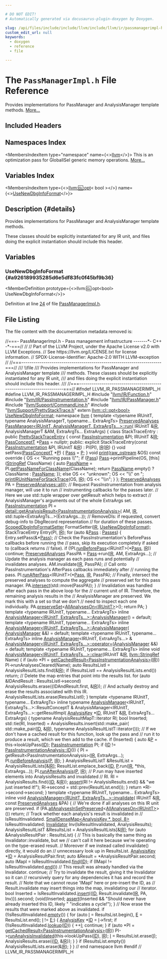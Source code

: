 ```yaml
---

# DO NOT EDIT!
# Automatically generated via docusaurus-plugin-doxygen by Doxygen.

slug: /api/files/include/include/llvm/include/llvm/ir/passmanagerimpl-h
custom_edit_url: null
keywords:
  - doxygen
  - reference
  - file

---
```





# The `PassManagerImpl.h` File Reference

<DoxygenPage pluginConfig={pluginConfig}>

Provides implementations for PassManager and AnalysisManager template methods. <a href="#details">More...</a>

## Included Headers

<IncludesList>
<IncludesListItem
  filePath="llvm/IR/Function.h"
  permalink="/docs/api/files/include/include/llvm/include/llvm/ir/function-h"
  isLocal="true" />
<IncludesListItem
  filePath="llvm/IR/PassInstrumentation.h"
  permalink="/docs/api/files/include/include/llvm/include/llvm/ir/passinstrumentation-h"
  isLocal="true" />
<IncludesListItem
  filePath="llvm/IR/PassManager.h"
  permalink="/docs/api/files/include/include/llvm/include/llvm/ir/passmanager-h"
  isLocal="true" />
<IncludesListItem
  filePath="llvm/Support/CommandLine.h"
  permalink="/docs/api/files/include/include/llvm/include/llvm/support/commandline-h"
  isLocal="true" />
<IncludesListItem
  filePath="llvm/Support/PrettyStackTrace.h"
  permalink="/docs/api/files/include/include/llvm/include/llvm/support/prettystacktrace-h"
  isLocal="true" />
</IncludesList>

## Namespaces Index

<MembersIndex>

<MembersIndexItem
  type="namespace"
  name={<><a href="/docs/api/namespaces/llvm">llvm</a></>}>
This is an optimization pass for GlobalISel generic memory operations. <a href="/docs/api/namespaces/llvm/#details">More...</a>
</MembersIndexItem>

</MembersIndex>

## Variables Index

<MembersIndex>

<MembersIndexItem
  type={<><a href="/docs/api/classes/llvm/cl/opt">llvm::cl::opt</a>&lt; bool &gt;</>}
  name={<><a href="#a926189935285d6e5df83fc0f45bf9b36">UseNewDbgInfoFormat</a></>}>
</MembersIndexItem>

</MembersIndex>

## Description {#details}

Provides implementations for PassManager and AnalysisManager template methods.

These classes should be explicitly instantiated for any IR unit, and files doing the explicit instantiation should include this header.

<SectionDefinition>

## Variables

### UseNewDbgInfoFormat {#a926189935285d6e5df83fc0f45bf9b36}

<MemberDefinition
  prototype={<>llvm::cl::opt&lt;bool&gt; UseNewDbgInfoFormat</>}>

Definition at line <a href="#l00024">24</a> of file <a href="/docs/api/files/include/include/llvm/include/llvm/ir/passmanagerimpl-h">PassManagerImpl.h</a>.
</MemberDefinition>

</SectionDefinition>

## File Listing

The file content with the documentation metadata removed is:

<ProgramListing>

<Link id="l00001" /><CodeLine lineNumber="1"><Highlight kind="comment">//===- PassManagerImpl.h - Pass management infrastructure -------&#42;- C++ -&#42;-===//</Highlight><Highlight kind="normal"></Highlight></CodeLine>
<Link id="l00002" /><CodeLine lineNumber="2"><Highlight kind="normal"></Highlight><Highlight kind="comment">//</Highlight><Highlight kind="normal"></Highlight></CodeLine>
<Link id="l00003" /><CodeLine lineNumber="3"><Highlight kind="normal"></Highlight><Highlight kind="comment">// Part of the LLVM Project, under the Apache License v2.0 with LLVM Exceptions.</Highlight><Highlight kind="normal"></Highlight></CodeLine>
<Link id="l00004" /><CodeLine lineNumber="4"><Highlight kind="normal"></Highlight><Highlight kind="comment">// See https://llvm.org/LICENSE.txt for license information.</Highlight><Highlight kind="normal"></Highlight></CodeLine>
<Link id="l00005" /><CodeLine lineNumber="5"><Highlight kind="normal"></Highlight><Highlight kind="comment">// SPDX-License-Identifier: Apache-2.0 WITH LLVM-exception</Highlight><Highlight kind="normal"></Highlight></CodeLine>
<Link id="l00006" /><CodeLine lineNumber="6"><Highlight kind="normal"></Highlight><Highlight kind="comment">//</Highlight><Highlight kind="normal"></Highlight></CodeLine>
<Link id="l00007" /><CodeLine lineNumber="7"><Highlight kind="normal"></Highlight><Highlight kind="comment">//===----------------------------------------------------------------------===//</Highlight><Highlight kind="comment"></Highlight></CodeLine>
<Link id="l00008" /><CodeLine lineNumber="8"><Highlight kind="comment">/// \\file</Highlight></CodeLine>
<Link id="l00009" /><CodeLine lineNumber="9"><Highlight kind="comment">/// Provides implementations for PassManager and AnalysisManager template</Highlight></CodeLine>
<Link id="l00010" /><CodeLine lineNumber="10"><Highlight kind="comment">/// methods. These classes should be explicitly instantiated for any IR unit,</Highlight></CodeLine>
<Link id="l00011" /><CodeLine lineNumber="11"><Highlight kind="comment">/// and files doing the explicit instantiation should include this header.</Highlight></CodeLine>
<Link id="l00012" /><CodeLine lineNumber="12"><Highlight kind="comment">///</Highlight><Highlight kind="normal"></Highlight></CodeLine>
<Link id="l00013" /><CodeLine lineNumber="13"><Highlight kind="normal"></Highlight><Highlight kind="comment">//===----------------------------------------------------------------------===//</Highlight><Highlight kind="normal"></Highlight></CodeLine>
<Link id="l00014" /><CodeLine lineNumber="14"><Highlight kind="normal"></Highlight></CodeLine>
<Link id="l00015" /><CodeLine lineNumber="15"><Highlight kind="normal"></Highlight><Highlight kind="preprocessor">#ifndef LLVM&#95;IR&#95;PASSMANAGERIMPL&#95;H</Highlight><Highlight kind="normal"></Highlight></CodeLine>
<Link id="l00016" /><CodeLine lineNumber="16"><Highlight kind="normal"></Highlight><Highlight kind="preprocessor">#define LLVM&#95;IR&#95;PASSMANAGERIMPL&#95;H</Highlight><Highlight kind="normal"></Highlight></CodeLine>
<Link id="l00017" /><CodeLine lineNumber="17"><Highlight kind="normal"></Highlight></CodeLine>
<Link id="l00018" /><CodeLine lineNumber="18"><Highlight kind="normal"></Highlight><Highlight kind="preprocessor">#include &quot;<a href="/docs/api/files/include/include/llvm/include/llvm/ir/function-h">llvm/IR/Function.h</a>&quot;</Highlight><Highlight kind="normal"></Highlight></CodeLine>
<Link id="l00019" /><CodeLine lineNumber="19"><Highlight kind="normal"></Highlight><Highlight kind="preprocessor">#include &quot;<a href="/docs/api/files/include/include/llvm/include/llvm/ir/passinstrumentation-h">llvm/IR/PassInstrumentation.h</a>&quot;</Highlight><Highlight kind="normal"></Highlight></CodeLine>
<Link id="l00020" /><CodeLine lineNumber="20"><Highlight kind="normal"></Highlight><Highlight kind="preprocessor">#include &quot;<a href="/docs/api/files/include/include/llvm/include/llvm/ir/passmanager-h">llvm/IR/PassManager.h</a>&quot;</Highlight><Highlight kind="normal"></Highlight></CodeLine>
<Link id="l00021" /><CodeLine lineNumber="21"><Highlight kind="normal"></Highlight><Highlight kind="preprocessor">#include &quot;<a href="/docs/api/files/include/include/llvm/include/llvm/support/commandline-h">llvm/Support/CommandLine.h</a>&quot;</Highlight><Highlight kind="normal"></Highlight></CodeLine>
<Link id="l00022" /><CodeLine lineNumber="22"><Highlight kind="normal"></Highlight><Highlight kind="preprocessor">#include &quot;<a href="/docs/api/files/include/include/llvm/include/llvm/support/prettystacktrace-h">llvm/Support/PrettyStackTrace.h</a>&quot;</Highlight><Highlight kind="normal"></Highlight></CodeLine>
<Link id="l00023" /><CodeLine lineNumber="23"><Highlight kind="normal"></Highlight></CodeLine>
<Link id="l00024" /><CodeLine lineNumber="24"><Highlight kind="normal"></Highlight><Highlight kind="keyword">extern</Highlight><Highlight kind="normal"> <a href="/docs/api/classes/llvm/cl/opt">llvm::cl::opt&lt;bool&gt;</a> <a href="#a926189935285d6e5df83fc0f45bf9b36">UseNewDbgInfoFormat</a>;</Highlight></CodeLine>
<Link id="l00025" /><CodeLine lineNumber="25"><Highlight kind="normal"></Highlight></CodeLine>
<Link id="l00026" /><CodeLine lineNumber="26"><Highlight kind="normal"></Highlight><Highlight kind="keyword">namespace </Highlight><Highlight kind="normal"><a href="/docs/api/namespaces/llvm">llvm</a> &#123;</Highlight></CodeLine>
<Link id="l00027" /><CodeLine lineNumber="27"><Highlight kind="normal"></Highlight></CodeLine>
<Link id="l00028" /><CodeLine lineNumber="28"><Highlight kind="normal"></Highlight><Highlight kind="keyword">template</Highlight><Highlight kind="normal"> &lt;</Highlight><Highlight kind="keyword">typename</Highlight><Highlight kind="normal"> IRUnitT, </Highlight><Highlight kind="keyword">typename</Highlight><Highlight kind="normal"> AnalysisManagerT, </Highlight><Highlight kind="keyword">typename</Highlight><Highlight kind="normal">... ExtraArgTs&gt;</Highlight></CodeLine>
<Link id="l00029" /><CodeLine lineNumber="29" lineLink="/docs/api/classes/llvm/passmanager/#aef5d9142acafceffd14c76b8ddd0fd4e"><Highlight kind="normal"><a href="/docs/api/classes/llvm/preservedanalyses">PreservedAnalyses</a> <a href="/docs/api/classes/llvm/passmanager/#aef5d9142acafceffd14c76b8ddd0fd4e">PassManager&lt;IRUnitT, AnalysisManagerT, ExtraArgTs...&gt;::run</a>(</Highlight></CodeLine>
<Link id="l00030" /><CodeLine lineNumber="30"><Highlight kind="normal">    IRUnitT &amp;<a href="/docs/api/files/lib/lib/codegen/lib/codegen/globalisel/legalizer-cpp/#a05ab4853f7153e537774d02580e761ec">IR</a>, AnalysisManagerT &amp;AM, ExtraArgTs... ExtraArgs) &#123;</Highlight></CodeLine>
<Link id="l00031" /><CodeLine lineNumber="31"><Highlight kind="normal">  </Highlight><Highlight kind="keyword">class </Highlight><Highlight kind="normal">StackTraceEntry : </Highlight><Highlight kind="keyword">public</Highlight><Highlight kind="normal"> <a href="/docs/api/classes/llvm/prettystacktraceentry">PrettyStackTraceEntry</a> &#123;</Highlight></CodeLine>
<Link id="l00032" /><CodeLine lineNumber="32"><Highlight kind="normal">    </Highlight><Highlight kind="keyword">const</Highlight><Highlight kind="normal"> <a href="/docs/api/classes/llvm/passinstrumentation">PassInstrumentation</a> &amp;PI;</Highlight></CodeLine>
<Link id="l00033" /><CodeLine lineNumber="33"><Highlight kind="normal">    IRUnitT &amp;<a href="/docs/api/files/lib/lib/codegen/lib/codegen/globalisel/legalizer-cpp/#a05ab4853f7153e537774d02580e761ec">IR</a>;</Highlight></CodeLine>
<Link id="l00034" /><CodeLine lineNumber="34"><Highlight kind="normal">    <a href="/docs/api/classes/llvm/passmanager/#a9a39a976ec31bf0cf6b8fd2da0327b66">PassConceptT</a> &#42;<a href="/docs/api/classes/llvm/pass">Pass</a> = </Highlight><Highlight kind="keyword">nullptr</Highlight><Highlight kind="normal">;</Highlight></CodeLine>
<Link id="l00035" /><CodeLine lineNumber="35"><Highlight kind="normal"></Highlight></CodeLine>
<Link id="l00036" /><CodeLine lineNumber="36"><Highlight kind="normal">  </Highlight><Highlight kind="keyword">public</Highlight><Highlight kind="normal">:</Highlight></CodeLine>
<Link id="l00037" /><CodeLine lineNumber="37"><Highlight kind="normal">    </Highlight><Highlight kind="keyword">explicit</Highlight><Highlight kind="normal"> StackTraceEntry(</Highlight><Highlight kind="keyword">const</Highlight><Highlight kind="normal"> <a href="/docs/api/classes/llvm/passinstrumentation">PassInstrumentation</a> &amp;PI, IRUnitT &amp;<a href="/docs/api/files/lib/lib/codegen/lib/codegen/globalisel/legalizer-cpp/#a05ab4853f7153e537774d02580e761ec">IR</a>)</Highlight></CodeLine>
<Link id="l00038" /><CodeLine lineNumber="38"><Highlight kind="normal">        : PI(PI), <a href="/docs/api/files/lib/lib/codegen/lib/codegen/globalisel/legalizer-cpp/#a05ab4853f7153e537774d02580e761ec">IR</a>(<a href="/docs/api/files/lib/lib/codegen/lib/codegen/globalisel/legalizer-cpp/#a05ab4853f7153e537774d02580e761ec">IR</a>) &#123;&#125;</Highlight></CodeLine>
<Link id="l00039" /><CodeLine lineNumber="39"><Highlight kind="normal"></Highlight></CodeLine>
<Link id="l00040" /><CodeLine lineNumber="40"><Highlight kind="normal">    </Highlight><Highlight kind="keywordtype">void</Highlight><Highlight kind="normal"> setPass(<a href="/docs/api/classes/llvm/passmanager/#a9a39a976ec31bf0cf6b8fd2da0327b66">PassConceptT</a> &#42;<a href="/docs/api/files/lib/lib/option/option-cpp/#a04665169063c8ca1f2ea96c27fc7c2b2">P</a>) &#123; <a href="/docs/api/classes/llvm/pass">Pass</a> = <a href="/docs/api/files/lib/lib/option/option-cpp/#a04665169063c8ca1f2ea96c27fc7c2b2">P</a>; &#125;</Highlight></CodeLine>
<Link id="l00041" /><CodeLine lineNumber="41"><Highlight kind="normal"></Highlight></CodeLine>
<Link id="l00042" /><CodeLine lineNumber="42"><Highlight kind="normal">    </Highlight><Highlight kind="keywordtype">void</Highlight><Highlight kind="normal"> <a href="/docs/api/files/lib/lib/object/archivewriter-cpp/#aa9f638c7ae7fdd206a6c60e26bef9751">print</a>(<a href="/docs/api/classes/llvm/raw-ostream">raw&#95;ostream</a> &amp;OS)</Highlight><Highlight kind="keyword"> const override </Highlight><Highlight kind="normal">&#123;</Highlight></CodeLine>
<Link id="l00043" /><CodeLine lineNumber="43"><Highlight kind="normal">      OS &lt;&lt; </Highlight><Highlight kind="stringliteral">&quot;Running pass \\&quot;&quot;</Highlight><Highlight kind="normal">;</Highlight></CodeLine>
<Link id="l00044" /><CodeLine lineNumber="44"><Highlight kind="normal">      </Highlight><Highlight kind="keywordflow">if</Highlight><Highlight kind="normal"> (<a href="/docs/api/classes/llvm/pass">Pass</a>)</Highlight></CodeLine>
<Link id="l00045" /><CodeLine lineNumber="45"><Highlight kind="normal">        <a href="/docs/api/classes/llvm/pass">Pass</a>-&gt;printPipeline(OS, &#91;</Highlight><Highlight kind="keyword">this</Highlight><Highlight kind="normal">&#93;(<a href="/docs/api/classes/llvm/stringref">StringRef</a> ClassName) &#123;</Highlight></CodeLine>
<Link id="l00046" /><CodeLine lineNumber="46"><Highlight kind="normal">          </Highlight><Highlight kind="keyword">auto</Highlight><Highlight kind="normal"> <a href="/docs/api/files/lib/lib/target/lib/target/x86/x86loweramxintrinsics-cpp/#adb9257105a403ef9d0773b87693f7779">PassName</a> = PI.<a href="/docs/api/classes/llvm/passinstrumentation/#a79b8b2488fca01c969f40f133c416e99">getPassNameForClassName</a>(ClassName);</Highlight></CodeLine>
<Link id="l00047" /><CodeLine lineNumber="47"><Highlight kind="normal">          </Highlight><Highlight kind="keywordflow">return</Highlight><Highlight kind="normal"> <a href="/docs/api/files/lib/lib/target/lib/target/x86/x86loweramxintrinsics-cpp/#adb9257105a403ef9d0773b87693f7779">PassName</a>.empty() ? ClassName : <a href="/docs/api/files/lib/lib/target/lib/target/x86/x86loweramxintrinsics-cpp/#adb9257105a403ef9d0773b87693f7779">PassName</a>;</Highlight></CodeLine>
<Link id="l00048" /><CodeLine lineNumber="48"><Highlight kind="normal">        &#125;);</Highlight></CodeLine>
<Link id="l00049" /><CodeLine lineNumber="49"><Highlight kind="normal">      </Highlight><Highlight kind="keywordflow">else</Highlight><Highlight kind="normal"></Highlight></CodeLine>
<Link id="l00050" /><CodeLine lineNumber="50"><Highlight kind="normal">        OS &lt;&lt; </Highlight><Highlight kind="stringliteral">&quot;unknown&quot;</Highlight><Highlight kind="normal">;</Highlight></CodeLine>
<Link id="l00051" /><CodeLine lineNumber="51"><Highlight kind="normal">      OS &lt;&lt; </Highlight><Highlight kind="stringliteral">&quot;\\&quot; on &quot;</Highlight><Highlight kind="normal">;</Highlight></CodeLine>
<Link id="l00052" /><CodeLine lineNumber="52"><Highlight kind="normal">      <a href="/docs/api/namespaces/llvm/#a3e747628bd3eea8ba888d3615c900c9f">printIRUnitNameForStackTrace</a>(OS, <a href="/docs/api/files/lib/lib/codegen/lib/codegen/globalisel/legalizer-cpp/#a05ab4853f7153e537774d02580e761ec">IR</a>);</Highlight></CodeLine>
<Link id="l00053" /><CodeLine lineNumber="53"><Highlight kind="normal">      OS &lt;&lt; </Highlight><Highlight kind="stringliteral">&quot;\\n&quot;</Highlight><Highlight kind="normal">;</Highlight></CodeLine>
<Link id="l00054" /><CodeLine lineNumber="54"><Highlight kind="normal">    &#125;</Highlight></CodeLine>
<Link id="l00055" /><CodeLine lineNumber="55"><Highlight kind="normal">  &#125;;</Highlight></CodeLine>
<Link id="l00056" /><CodeLine lineNumber="56"><Highlight kind="normal"></Highlight></CodeLine>
<Link id="l00057" /><CodeLine lineNumber="57"><Highlight kind="normal">  <a href="/docs/api/classes/llvm/preservedanalyses">PreservedAnalyses</a> PA = <a href="/docs/api/classes/llvm/preservedanalyses/#a1258a1ff55557c27684010ebd7283712">PreservedAnalyses::all</a>();</Highlight></CodeLine>
<Link id="l00058" /><CodeLine lineNumber="58"><Highlight kind="normal"></Highlight></CodeLine>
<Link id="l00059" /><CodeLine lineNumber="59"><Highlight kind="normal">  </Highlight><Highlight kind="comment">// Request PassInstrumentation from analysis manager, will use it to run</Highlight><Highlight kind="normal"></Highlight></CodeLine>
<Link id="l00060" /><CodeLine lineNumber="60"><Highlight kind="normal">  </Highlight><Highlight kind="comment">// instrumenting callbacks for the passes later.</Highlight><Highlight kind="normal"></Highlight></CodeLine>
<Link id="l00061" /><CodeLine lineNumber="61"><Highlight kind="normal">  </Highlight><Highlight kind="comment">// Here we use std::tuple wrapper over getResult which helps to extract</Highlight><Highlight kind="normal"></Highlight></CodeLine>
<Link id="l00062" /><CodeLine lineNumber="62"><Highlight kind="normal">  </Highlight><Highlight kind="comment">// AnalysisManager&#39;s arguments out of the whole ExtraArgs set.</Highlight><Highlight kind="normal"></Highlight></CodeLine>
<Link id="l00063" /><CodeLine lineNumber="63"><Highlight kind="normal">  <a href="/docs/api/classes/llvm/passinstrumentation">PassInstrumentation</a> PI =</Highlight></CodeLine>
<Link id="l00064" /><CodeLine lineNumber="64"><Highlight kind="normal">      <a href="/docs/api/namespaces/llvm/detail/#abd2eb0563df3078fb91a47d6203fe1d6">detail::getAnalysisResult&lt;PassInstrumentationAnalysis&gt;</a>(</Highlight></CodeLine>
<Link id="l00065" /><CodeLine lineNumber="65"><Highlight kind="normal">          AM, <a href="/docs/api/files/lib/lib/codegen/lib/codegen/globalisel/legalizer-cpp/#a05ab4853f7153e537774d02580e761ec">IR</a>, std::tuple&lt;ExtraArgTs...&gt;(ExtraArgs...));</Highlight></CodeLine>
<Link id="l00066" /><CodeLine lineNumber="66"><Highlight kind="normal"></Highlight></CodeLine>
<Link id="l00067" /><CodeLine lineNumber="67"><Highlight kind="normal">  </Highlight><Highlight kind="comment">// RemoveDIs: if requested, convert debug-info to DbgRecord representation</Highlight><Highlight kind="normal"></Highlight></CodeLine>
<Link id="l00068" /><CodeLine lineNumber="68"><Highlight kind="normal">  </Highlight><Highlight kind="comment">// for duration of these passes.</Highlight><Highlight kind="normal"></Highlight></CodeLine>
<Link id="l00069" /><CodeLine lineNumber="69"><Highlight kind="normal">  <a href="/docs/api/classes/llvm/scopeddbginfoformatsetter">ScopedDbgInfoFormatSetter</a> FormatSetter(<a href="/docs/api/files/lib/lib/codegen/lib/codegen/globalisel/legalizer-cpp/#a05ab4853f7153e537774d02580e761ec">IR</a>, <a href="#a926189935285d6e5df83fc0f45bf9b36">UseNewDbgInfoFormat</a>);</Highlight></CodeLine>
<Link id="l00070" /><CodeLine lineNumber="70"><Highlight kind="normal"></Highlight></CodeLine>
<Link id="l00071" /><CodeLine lineNumber="71"><Highlight kind="normal">  StackTraceEntry Entry(PI, <a href="/docs/api/files/lib/lib/codegen/lib/codegen/globalisel/legalizer-cpp/#a05ab4853f7153e537774d02580e761ec">IR</a>);</Highlight></CodeLine>
<Link id="l00072" /><CodeLine lineNumber="72"><Highlight kind="normal">  </Highlight><Highlight kind="keywordflow">for</Highlight><Highlight kind="normal"> (</Highlight><Highlight kind="keyword">auto</Highlight><Highlight kind="normal"> &amp;<a href="/docs/api/classes/llvm/pass">Pass</a> : <a href="/docs/api/classes/llvm/passmanager/#a8bd144cba90e4ead30e5ee59165c4ee5">Passes</a>) &#123;</Highlight></CodeLine>
<Link id="l00073" /><CodeLine lineNumber="73"><Highlight kind="normal">    Entry.setPass(&amp;&#42;<a href="/docs/api/classes/llvm/pass">Pass</a>);</Highlight></CodeLine>
<Link id="l00074" /><CodeLine lineNumber="74"><Highlight kind="normal"></Highlight></CodeLine>
<Link id="l00075" /><CodeLine lineNumber="75"><Highlight kind="normal">    </Highlight><Highlight kind="comment">// Check the PassInstrumentation&#39;s BeforePass callbacks before running the</Highlight><Highlight kind="normal"></Highlight></CodeLine>
<Link id="l00076" /><CodeLine lineNumber="76"><Highlight kind="normal">    </Highlight><Highlight kind="comment">// pass, skip its execution completely if asked to (callback returns</Highlight><Highlight kind="normal"></Highlight></CodeLine>
<Link id="l00077" /><CodeLine lineNumber="77"><Highlight kind="normal">    </Highlight><Highlight kind="comment">// false).</Highlight><Highlight kind="normal"></Highlight></CodeLine>
<Link id="l00078" /><CodeLine lineNumber="78"><Highlight kind="normal">    </Highlight><Highlight kind="keywordflow">if</Highlight><Highlight kind="normal"> (!PI.<a href="/docs/api/classes/llvm/passinstrumentation/#aead32b9af4b66a742d37585c6d6b4cbc">runBeforePass</a>&lt;IRUnitT&gt;(&#42;<a href="/docs/api/classes/llvm/pass">Pass</a>, <a href="/docs/api/files/lib/lib/codegen/lib/codegen/globalisel/legalizer-cpp/#a05ab4853f7153e537774d02580e761ec">IR</a>))</Highlight></CodeLine>
<Link id="l00079" /><CodeLine lineNumber="79"><Highlight kind="normal">      </Highlight><Highlight kind="keywordflow">continue</Highlight><Highlight kind="normal">;</Highlight></CodeLine>
<Link id="l00080" /><CodeLine lineNumber="80"><Highlight kind="normal"></Highlight></CodeLine>
<Link id="l00081" /><CodeLine lineNumber="81"><Highlight kind="normal">    <a href="/docs/api/classes/llvm/preservedanalyses">PreservedAnalyses</a> PassPA = <a href="/docs/api/classes/llvm/pass">Pass</a>-&gt;run(<a href="/docs/api/files/lib/lib/codegen/lib/codegen/globalisel/legalizer-cpp/#a05ab4853f7153e537774d02580e761ec">IR</a>, AM, ExtraArgs...);</Highlight></CodeLine>
<Link id="l00082" /><CodeLine lineNumber="82"><Highlight kind="normal"></Highlight></CodeLine>
<Link id="l00083" /><CodeLine lineNumber="83"><Highlight kind="normal">    </Highlight><Highlight kind="comment">// Update the analysis manager as each pass runs and potentially</Highlight><Highlight kind="normal"></Highlight></CodeLine>
<Link id="l00084" /><CodeLine lineNumber="84"><Highlight kind="normal">    </Highlight><Highlight kind="comment">// invalidates analyses.</Highlight><Highlight kind="normal"></Highlight></CodeLine>
<Link id="l00085" /><CodeLine lineNumber="85"><Highlight kind="normal">    AM.invalidate(<a href="/docs/api/files/lib/lib/codegen/lib/codegen/globalisel/legalizer-cpp/#a05ab4853f7153e537774d02580e761ec">IR</a>, PassPA);</Highlight></CodeLine>
<Link id="l00086" /><CodeLine lineNumber="86"><Highlight kind="normal"></Highlight></CodeLine>
<Link id="l00087" /><CodeLine lineNumber="87"><Highlight kind="normal">    </Highlight><Highlight kind="comment">// Call onto PassInstrumentation&#39;s AfterPass callbacks immediately after</Highlight><Highlight kind="normal"></Highlight></CodeLine>
<Link id="l00088" /><CodeLine lineNumber="88"><Highlight kind="normal">    </Highlight><Highlight kind="comment">// running the pass.</Highlight><Highlight kind="normal"></Highlight></CodeLine>
<Link id="l00089" /><CodeLine lineNumber="89"><Highlight kind="normal">    PI.<a href="/docs/api/classes/llvm/passinstrumentation/#acec038dce9072b64301f6e5226c5579a">runAfterPass</a>&lt;IRUnitT&gt;(&#42;<a href="/docs/api/classes/llvm/pass">Pass</a>, <a href="/docs/api/files/lib/lib/codegen/lib/codegen/globalisel/legalizer-cpp/#a05ab4853f7153e537774d02580e761ec">IR</a>, PassPA);</Highlight></CodeLine>
<Link id="l00090" /><CodeLine lineNumber="90"><Highlight kind="normal"></Highlight></CodeLine>
<Link id="l00091" /><CodeLine lineNumber="91"><Highlight kind="normal">    </Highlight><Highlight kind="comment">// Finally, intersect the preserved analyses to compute the aggregate</Highlight><Highlight kind="normal"></Highlight></CodeLine>
<Link id="l00092" /><CodeLine lineNumber="92"><Highlight kind="normal">    </Highlight><Highlight kind="comment">// preserved set for this pass manager.</Highlight><Highlight kind="normal"></Highlight></CodeLine>
<Link id="l00093" /><CodeLine lineNumber="93"><Highlight kind="normal">    PA.<a href="/docs/api/classes/llvm/preservedanalyses/#a5f5dc18d0b2c71cba501f12975188e40">intersect</a>(std::move(PassPA));</Highlight></CodeLine>
<Link id="l00094" /><CodeLine lineNumber="94"><Highlight kind="normal">  &#125;</Highlight></CodeLine>
<Link id="l00095" /><CodeLine lineNumber="95"><Highlight kind="normal"></Highlight></CodeLine>
<Link id="l00096" /><CodeLine lineNumber="96"><Highlight kind="normal">  </Highlight><Highlight kind="comment">// Invalidation was handled after each pass in the above loop for the</Highlight><Highlight kind="normal"></Highlight></CodeLine>
<Link id="l00097" /><CodeLine lineNumber="97"><Highlight kind="normal">  </Highlight><Highlight kind="comment">// current unit of IR. Therefore, the remaining analysis results in the</Highlight><Highlight kind="normal"></Highlight></CodeLine>
<Link id="l00098" /><CodeLine lineNumber="98"><Highlight kind="normal">  </Highlight><Highlight kind="comment">// AnalysisManager are preserved. We mark this with a set so that we don&#39;t</Highlight><Highlight kind="normal"></Highlight></CodeLine>
<Link id="l00099" /><CodeLine lineNumber="99"><Highlight kind="normal">  </Highlight><Highlight kind="comment">// need to inspect each one individually.</Highlight><Highlight kind="normal"></Highlight></CodeLine>
<Link id="l00100" /><CodeLine lineNumber="100"><Highlight kind="normal">  PA.<a href="/docs/api/classes/llvm/preservedanalyses/#a937c42f77e161349ce0f999e448c7027">preserveSet</a>&lt;<a href="/docs/api/classes/llvm/allanalyseson">AllAnalysesOn&lt;IRUnitT&gt;</a>&gt;();</Highlight></CodeLine>
<Link id="l00101" /><CodeLine lineNumber="101"><Highlight kind="normal"></Highlight></CodeLine>
<Link id="l00102" /><CodeLine lineNumber="102"><Highlight kind="normal">  </Highlight><Highlight kind="keywordflow">return</Highlight><Highlight kind="normal"> PA;</Highlight></CodeLine>
<Link id="l00103" /><CodeLine lineNumber="103"><Highlight kind="normal">&#125;</Highlight></CodeLine>
<Link id="l00104" /><CodeLine lineNumber="104"><Highlight kind="normal"></Highlight></CodeLine>
<Link id="l00105" /><CodeLine lineNumber="105"><Highlight kind="normal"></Highlight><Highlight kind="keyword">template</Highlight><Highlight kind="normal"> &lt;</Highlight><Highlight kind="keyword">typename</Highlight><Highlight kind="normal"> IRUnitT, </Highlight><Highlight kind="keyword">typename</Highlight><Highlight kind="normal">... ExtraArgTs&gt;</Highlight></CodeLine>
<Link id="l00106" /><CodeLine lineNumber="106"><Highlight kind="normal"></Highlight><Highlight kind="keyword">inline</Highlight><Highlight kind="normal"> <a href="/docs/api/classes/llvm/analysismanager/#a04d20e532396b71cf376c777d6b838c9">AnalysisManager&lt;IRUnitT, ExtraArgTs...&gt;::AnalysisManager</a>() = </Highlight><Highlight kind="keywordflow">default</Highlight><Highlight kind="normal">;</Highlight></CodeLine>
<Link id="l00107" /><CodeLine lineNumber="107"><Highlight kind="normal"></Highlight></CodeLine>
<Link id="l00108" /><CodeLine lineNumber="108"><Highlight kind="normal"></Highlight><Highlight kind="keyword">template</Highlight><Highlight kind="normal"> &lt;</Highlight><Highlight kind="keyword">typename</Highlight><Highlight kind="normal"> IRUnitT, </Highlight><Highlight kind="keyword">typename</Highlight><Highlight kind="normal">... ExtraArgTs&gt;</Highlight></CodeLine>
<Link id="l00109" /><CodeLine lineNumber="109"><Highlight kind="normal"></Highlight><Highlight kind="keyword">inline</Highlight><Highlight kind="normal"> <a href="/docs/api/classes/llvm/analysismanager/#a04d20e532396b71cf376c777d6b838c9">AnalysisManager&lt;IRUnitT, ExtraArgTs...&gt;::AnalysisManager</a>(</Highlight></CodeLine>
<Link id="l00110" /><CodeLine lineNumber="110"><Highlight kind="normal">    <a href="/docs/api/classes/llvm/analysismanager">AnalysisManager</a> &amp;&amp;) = </Highlight><Highlight kind="keywordflow">default</Highlight><Highlight kind="normal">;</Highlight></CodeLine>
<Link id="l00111" /><CodeLine lineNumber="111"><Highlight kind="normal"></Highlight></CodeLine>
<Link id="l00112" /><CodeLine lineNumber="112"><Highlight kind="normal"></Highlight><Highlight kind="keyword">template</Highlight><Highlight kind="normal"> &lt;</Highlight><Highlight kind="keyword">typename</Highlight><Highlight kind="normal"> IRUnitT, </Highlight><Highlight kind="keyword">typename</Highlight><Highlight kind="normal">... ExtraArgTs&gt;</Highlight></CodeLine>
<Link id="l00113" /><CodeLine lineNumber="113"><Highlight kind="normal"></Highlight><Highlight kind="keyword">inline</Highlight><Highlight kind="normal"> <a href="/docs/api/classes/llvm/analysismanager">AnalysisManager</a>&lt;IRUnitT, ExtraArgTs...&gt; &amp;</Highlight></CodeLine>
<Link id="l00114" /><CodeLine lineNumber="114"><Highlight kind="normal"><a href="/docs/api/classes/llvm/analysismanager/#a2bc6bb441a5b546bf76b838ff9b5e473">AnalysisManager&lt;IRUnitT, ExtraArgTs...&gt;::operator=</a>(<a href="/docs/api/classes/llvm/analysismanager">AnalysisManager</a> &amp;&amp;) =</Highlight></CodeLine>
<Link id="l00115" /><CodeLine lineNumber="115"><Highlight kind="normal">    </Highlight><Highlight kind="keywordflow">default</Highlight><Highlight kind="normal">;</Highlight></CodeLine>
<Link id="l00116" /><CodeLine lineNumber="116"><Highlight kind="normal"></Highlight></CodeLine>
<Link id="l00117" /><CodeLine lineNumber="117"><Highlight kind="normal"></Highlight><Highlight kind="keyword">template</Highlight><Highlight kind="normal"> &lt;</Highlight><Highlight kind="keyword">typename</Highlight><Highlight kind="normal"> IRUnitT, </Highlight><Highlight kind="keyword">typename</Highlight><Highlight kind="normal">... ExtraArgTs&gt;</Highlight></CodeLine>
<Link id="l00118" /><CodeLine lineNumber="118"><Highlight kind="normal"></Highlight><Highlight kind="keyword">inline</Highlight><Highlight kind="normal"> </Highlight><Highlight kind="keywordtype">void</Highlight><Highlight kind="normal"></Highlight></CodeLine>
<Link id="l00119" /><CodeLine lineNumber="119" lineLink="/docs/api/classes/llvm/analysismanager/#a4926331431f03253ee3ec8e6e3bb9d1c"><Highlight kind="normal"><a href="/docs/api/classes/llvm/analysismanager/#a1def78d3ab800e1f9b15ac7f772862ff">AnalysisManager&lt;IRUnitT, ExtraArgTs...&gt;::clear</a>(IRUnitT &amp;<a href="/docs/api/files/lib/lib/codegen/lib/codegen/globalisel/legalizer-cpp/#a05ab4853f7153e537774d02580e761ec">IR</a>,</Highlight></CodeLine>
<Link id="l00120" /><CodeLine lineNumber="120"><Highlight kind="normal">                                               <a href="/docs/api/classes/llvm/stringref">llvm::StringRef</a> Name) &#123;</Highlight></CodeLine>
<Link id="l00121" /><CodeLine lineNumber="121"><Highlight kind="normal">  </Highlight><Highlight kind="keywordflow">if</Highlight><Highlight kind="normal"> (</Highlight><Highlight kind="keyword">auto</Highlight><Highlight kind="normal"> &#42;PI = <a href="/docs/api/classes/llvm/analysismanager/#a828ff8185f881fca9e3d534781244041">getCachedResult&lt;PassInstrumentationAnalysis&gt;</a>(<a href="/docs/api/files/lib/lib/codegen/lib/codegen/globalisel/legalizer-cpp/#a05ab4853f7153e537774d02580e761ec">IR</a>))</Highlight></CodeLine>
<Link id="l00122" /><CodeLine lineNumber="122"><Highlight kind="normal">    PI-&gt;runAnalysesCleared(Name);</Highlight></CodeLine>
<Link id="l00123" /><CodeLine lineNumber="123"><Highlight kind="normal"></Highlight></CodeLine>
<Link id="l00124" /><CodeLine lineNumber="124"><Highlight kind="normal">  </Highlight><Highlight kind="keyword">auto</Highlight><Highlight kind="normal"> ResultsListI = AnalysisResultLists.find(&amp;<a href="/docs/api/files/lib/lib/codegen/lib/codegen/globalisel/legalizer-cpp/#a05ab4853f7153e537774d02580e761ec">IR</a>);</Highlight></CodeLine>
<Link id="l00125" /><CodeLine lineNumber="125"><Highlight kind="normal">  </Highlight><Highlight kind="keywordflow">if</Highlight><Highlight kind="normal"> (ResultsListI == AnalysisResultLists.end())</Highlight></CodeLine>
<Link id="l00126" /><CodeLine lineNumber="126"><Highlight kind="normal">    </Highlight><Highlight kind="keywordflow">return</Highlight><Highlight kind="normal">;</Highlight></CodeLine>
<Link id="l00127" /><CodeLine lineNumber="127"><Highlight kind="normal">  </Highlight><Highlight kind="comment">// Delete the map entries that point into the results list.</Highlight><Highlight kind="normal"></Highlight></CodeLine>
<Link id="l00128" /><CodeLine lineNumber="128"><Highlight kind="normal">  </Highlight><Highlight kind="keywordflow">for</Highlight><Highlight kind="normal"> (</Highlight><Highlight kind="keyword">auto</Highlight><Highlight kind="normal"> &amp;IDAndResult : ResultsListI-&gt;second)</Highlight></CodeLine>
<Link id="l00129" /><CodeLine lineNumber="129"><Highlight kind="normal">    AnalysisResults.erase(&#123;IDAndResult.first, &amp;<a href="/docs/api/files/lib/lib/codegen/lib/codegen/globalisel/legalizer-cpp/#a05ab4853f7153e537774d02580e761ec">IR</a>&#125;);</Highlight></CodeLine>
<Link id="l00130" /><CodeLine lineNumber="130"><Highlight kind="normal"></Highlight></CodeLine>
<Link id="l00131" /><CodeLine lineNumber="131"><Highlight kind="normal">  </Highlight><Highlight kind="comment">// And actually destroy and erase the results associated with this IR.</Highlight><Highlight kind="normal"></Highlight></CodeLine>
<Link id="l00132" /><CodeLine lineNumber="132"><Highlight kind="normal">  AnalysisResultLists.erase(ResultsListI);</Highlight></CodeLine>
<Link id="l00133" /><CodeLine lineNumber="133"><Highlight kind="normal">&#125;</Highlight></CodeLine>
<Link id="l00134" /><CodeLine lineNumber="134"><Highlight kind="normal"></Highlight></CodeLine>
<Link id="l00135" /><CodeLine lineNumber="135"><Highlight kind="normal"></Highlight><Highlight kind="keyword">template</Highlight><Highlight kind="normal"> &lt;</Highlight><Highlight kind="keyword">typename</Highlight><Highlight kind="normal"> IRUnitT, </Highlight><Highlight kind="keyword">typename</Highlight><Highlight kind="normal">... ExtraArgTs&gt;</Highlight></CodeLine>
<Link id="l00136" /><CodeLine lineNumber="136"><Highlight kind="normal"></Highlight><Highlight kind="keyword">inline</Highlight><Highlight kind="normal"> </Highlight><Highlight kind="keyword">typename</Highlight><Highlight kind="normal"> <a href="/docs/api/classes/llvm/analysismanager">AnalysisManager</a>&lt;IRUnitT, ExtraArgTs...&gt;::ResultConceptT &amp;</Highlight></CodeLine>
<Link id="l00137" /><CodeLine lineNumber="137"><Highlight kind="normal">AnalysisManager&lt;IRUnitT, ExtraArgTs...&gt;::getResultImpl(</Highlight></CodeLine>
<Link id="l00138" /><CodeLine lineNumber="138"><Highlight kind="normal">    <a href="/docs/api/structs/llvm/analysiskey">AnalysisKey</a> &#42;<a href="/docs/api/namespaces/llvm/callingconv/#abdf8cf606905c10634e831390981b0ed">ID</a>, IRUnitT &amp;<a href="/docs/api/files/lib/lib/codegen/lib/codegen/globalisel/legalizer-cpp/#a05ab4853f7153e537774d02580e761ec">IR</a>, ExtraArgTs... ExtraArgs) &#123;</Highlight></CodeLine>
<Link id="l00139" /><CodeLine lineNumber="139"><Highlight kind="normal">  </Highlight><Highlight kind="keyword">typename</Highlight><Highlight kind="normal"> AnalysisResultMapT::iterator RI;</Highlight></CodeLine>
<Link id="l00140" /><CodeLine lineNumber="140"><Highlight kind="normal">  </Highlight><Highlight kind="keywordtype">bool</Highlight><Highlight kind="normal"> Inserted;</Highlight></CodeLine>
<Link id="l00141" /><CodeLine lineNumber="141"><Highlight kind="normal">  std::tie(RI, Inserted) = AnalysisResults.insert(std::make&#95;pair(</Highlight></CodeLine>
<Link id="l00142" /><CodeLine lineNumber="142"><Highlight kind="normal">      std::make&#95;pair(<a href="/docs/api/namespaces/llvm/callingconv/#abdf8cf606905c10634e831390981b0ed">ID</a>, &amp;<a href="/docs/api/files/lib/lib/codegen/lib/codegen/globalisel/legalizer-cpp/#a05ab4853f7153e537774d02580e761ec">IR</a>), </Highlight><Highlight kind="keyword">typename</Highlight><Highlight kind="normal"> AnalysisResultListT::iterator()));</Highlight></CodeLine>
<Link id="l00143" /><CodeLine lineNumber="143"><Highlight kind="normal"></Highlight></CodeLine>
<Link id="l00144" /><CodeLine lineNumber="144"><Highlight kind="normal">  </Highlight><Highlight kind="comment">// If we don&#39;t have a cached result for this function, look up the pass and</Highlight><Highlight kind="normal"></Highlight></CodeLine>
<Link id="l00145" /><CodeLine lineNumber="145"><Highlight kind="normal">  </Highlight><Highlight kind="comment">// run it to produce a result, which we then add to the cache.</Highlight><Highlight kind="normal"></Highlight></CodeLine>
<Link id="l00146" /><CodeLine lineNumber="146"><Highlight kind="normal">  </Highlight><Highlight kind="keywordflow">if</Highlight><Highlight kind="normal"> (Inserted) &#123;</Highlight></CodeLine>
<Link id="l00147" /><CodeLine lineNumber="147"><Highlight kind="normal">    </Highlight><Highlight kind="keyword">auto</Highlight><Highlight kind="normal"> &amp;<a href="/docs/api/files/lib/lib/option/option-cpp/#a04665169063c8ca1f2ea96c27fc7c2b2">P</a> = this-&gt;lookUpPass(<a href="/docs/api/namespaces/llvm/callingconv/#abdf8cf606905c10634e831390981b0ed">ID</a>);</Highlight></CodeLine>
<Link id="l00148" /><CodeLine lineNumber="148"><Highlight kind="normal"></Highlight></CodeLine>
<Link id="l00149" /><CodeLine lineNumber="149"><Highlight kind="normal">    <a href="/docs/api/classes/llvm/passinstrumentation">PassInstrumentation</a> PI;</Highlight></CodeLine>
<Link id="l00150" /><CodeLine lineNumber="150"><Highlight kind="normal">    </Highlight><Highlight kind="keywordflow">if</Highlight><Highlight kind="normal"> (<a href="/docs/api/namespaces/llvm/callingconv/#abdf8cf606905c10634e831390981b0ed">ID</a> != <a href="/docs/api/structs/llvm/analysisinfomixin/#a605c4abf7c7f3a053bf869b79098cd68">PassInstrumentationAnalysis::ID</a>()) &#123;</Highlight></CodeLine>
<Link id="l00151" /><CodeLine lineNumber="151"><Highlight kind="normal">      PI = getResult&lt;PassInstrumentationAnalysis&gt;(<a href="/docs/api/files/lib/lib/codegen/lib/codegen/globalisel/legalizer-cpp/#a05ab4853f7153e537774d02580e761ec">IR</a>, ExtraArgs...);</Highlight></CodeLine>
<Link id="l00152" /><CodeLine lineNumber="152"><Highlight kind="normal">      PI.<a href="/docs/api/classes/llvm/passinstrumentation/#a5a2cc6fe0017dd7067b103118a7bc914">runBeforeAnalysis</a>(<a href="/docs/api/files/lib/lib/option/option-cpp/#a04665169063c8ca1f2ea96c27fc7c2b2">P</a>, <a href="/docs/api/files/lib/lib/codegen/lib/codegen/globalisel/legalizer-cpp/#a05ab4853f7153e537774d02580e761ec">IR</a>);</Highlight></CodeLine>
<Link id="l00153" /><CodeLine lineNumber="153"><Highlight kind="normal">    &#125;</Highlight></CodeLine>
<Link id="l00154" /><CodeLine lineNumber="154"><Highlight kind="normal"></Highlight></CodeLine>
<Link id="l00155" /><CodeLine lineNumber="155"><Highlight kind="normal">    AnalysisResultListT &amp;ResultList = AnalysisResultLists&#91;&amp;<a href="/docs/api/files/lib/lib/codegen/lib/codegen/globalisel/legalizer-cpp/#a05ab4853f7153e537774d02580e761ec">IR</a>&#93;;</Highlight></CodeLine>
<Link id="l00156" /><CodeLine lineNumber="156"><Highlight kind="normal">    ResultList.emplace&#95;back(<a href="/docs/api/namespaces/llvm/callingconv/#abdf8cf606905c10634e831390981b0ed">ID</a>, <a href="/docs/api/files/lib/lib/option/option-cpp/#a04665169063c8ca1f2ea96c27fc7c2b2">P</a>.run(<a href="/docs/api/files/lib/lib/codegen/lib/codegen/globalisel/legalizer-cpp/#a05ab4853f7153e537774d02580e761ec">IR</a>, &#42;</Highlight><Highlight kind="keyword">this</Highlight><Highlight kind="normal">, ExtraArgs...));</Highlight></CodeLine>
<Link id="l00157" /><CodeLine lineNumber="157"><Highlight kind="normal"></Highlight></CodeLine>
<Link id="l00158" /><CodeLine lineNumber="158"><Highlight kind="normal">    PI.<a href="/docs/api/classes/llvm/passinstrumentation/#adda8476ef0007c61013ba8e5c46c6693">runAfterAnalysis</a>(<a href="/docs/api/files/lib/lib/option/option-cpp/#a04665169063c8ca1f2ea96c27fc7c2b2">P</a>, <a href="/docs/api/files/lib/lib/codegen/lib/codegen/globalisel/legalizer-cpp/#a05ab4853f7153e537774d02580e761ec">IR</a>);</Highlight></CodeLine>
<Link id="l00159" /><CodeLine lineNumber="159"><Highlight kind="normal"></Highlight></CodeLine>
<Link id="l00160" /><CodeLine lineNumber="160"><Highlight kind="normal">    </Highlight><Highlight kind="comment">// P.run may have inserted elements into AnalysisResults and invalidated</Highlight><Highlight kind="normal"></Highlight></CodeLine>
<Link id="l00161" /><CodeLine lineNumber="161"><Highlight kind="normal">    </Highlight><Highlight kind="comment">// RI.</Highlight><Highlight kind="normal"></Highlight></CodeLine>
<Link id="l00162" /><CodeLine lineNumber="162"><Highlight kind="normal">    RI = AnalysisResults.find(&#123;<a href="/docs/api/namespaces/llvm/callingconv/#abdf8cf606905c10634e831390981b0ed">ID</a>, &amp;<a href="/docs/api/files/lib/lib/codegen/lib/codegen/globalisel/legalizer-cpp/#a05ab4853f7153e537774d02580e761ec">IR</a>&#125;);</Highlight></CodeLine>
<Link id="l00163" /><CodeLine lineNumber="163"><Highlight kind="normal">    <a href="/docs/api/files/lib/lib/target/lib/target/amdgpu/silowercontrolflow-cpp/#a4868c5d81c5ccc98c47aeab6244346a0">assert</a>(RI != AnalysisResults.end() &amp;&amp; </Highlight><Highlight kind="stringliteral">&quot;we just inserted it!&quot;</Highlight><Highlight kind="normal">);</Highlight></CodeLine>
<Link id="l00164" /><CodeLine lineNumber="164"><Highlight kind="normal"></Highlight></CodeLine>
<Link id="l00165" /><CodeLine lineNumber="165"><Highlight kind="normal">    RI-&gt;second = std::prev(ResultList.end());</Highlight></CodeLine>
<Link id="l00166" /><CodeLine lineNumber="166"><Highlight kind="normal">  &#125;</Highlight></CodeLine>
<Link id="l00167" /><CodeLine lineNumber="167"><Highlight kind="normal"></Highlight></CodeLine>
<Link id="l00168" /><CodeLine lineNumber="168"><Highlight kind="normal">  </Highlight><Highlight kind="keywordflow">return</Highlight><Highlight kind="normal"> &#42;RI-&gt;second-&gt;second;</Highlight></CodeLine>
<Link id="l00169" /><CodeLine lineNumber="169"><Highlight kind="normal">&#125;</Highlight></CodeLine>
<Link id="l00170" /><CodeLine lineNumber="170"><Highlight kind="normal"></Highlight></CodeLine>
<Link id="l00171" /><CodeLine lineNumber="171"><Highlight kind="normal"></Highlight><Highlight kind="keyword">template</Highlight><Highlight kind="normal"> &lt;</Highlight><Highlight kind="keyword">typename</Highlight><Highlight kind="normal"> IRUnitT, </Highlight><Highlight kind="keyword">typename</Highlight><Highlight kind="normal">... ExtraArgTs&gt;</Highlight></CodeLine>
<Link id="l00172" /><CodeLine lineNumber="172" lineLink="/docs/api/classes/llvm/analysismanager/#a64b2a209a16bcd41375b5cae12690eaa"><Highlight kind="normal"></Highlight><Highlight kind="keyword">inline</Highlight><Highlight kind="normal"> </Highlight><Highlight kind="keywordtype">void</Highlight><Highlight kind="normal"> <a href="/docs/api/classes/llvm/analysismanager/#a64b2a209a16bcd41375b5cae12690eaa">AnalysisManager&lt;IRUnitT, ExtraArgTs...&gt;::invalidate</a>(</Highlight></CodeLine>
<Link id="l00173" /><CodeLine lineNumber="173"><Highlight kind="normal">    IRUnitT &amp;<a href="/docs/api/files/lib/lib/codegen/lib/codegen/globalisel/legalizer-cpp/#a05ab4853f7153e537774d02580e761ec">IR</a>, </Highlight><Highlight kind="keyword">const</Highlight><Highlight kind="normal"> <a href="/docs/api/classes/llvm/preservedanalyses">PreservedAnalyses</a> &amp;PA) &#123;</Highlight></CodeLine>
<Link id="l00174" /><CodeLine lineNumber="174"><Highlight kind="normal">  </Highlight><Highlight kind="comment">// We&#39;re done if all analyses on this IR unit are preserved.</Highlight><Highlight kind="normal"></Highlight></CodeLine>
<Link id="l00175" /><CodeLine lineNumber="175"><Highlight kind="normal">  </Highlight><Highlight kind="keywordflow">if</Highlight><Highlight kind="normal"> (PA.<a href="/docs/api/classes/llvm/preservedanalyses/#a2de5aab2964e0b9266423d5f6c375051">allAnalysesInSetPreserved</a>&lt;<a href="/docs/api/classes/llvm/allanalyseson">AllAnalysesOn&lt;IRUnitT&gt;</a>&gt;())</Highlight></CodeLine>
<Link id="l00176" /><CodeLine lineNumber="176"><Highlight kind="normal">    </Highlight><Highlight kind="keywordflow">return</Highlight><Highlight kind="normal">;</Highlight></CodeLine>
<Link id="l00177" /><CodeLine lineNumber="177"><Highlight kind="normal"></Highlight></CodeLine>
<Link id="l00178" /><CodeLine lineNumber="178"><Highlight kind="normal">  </Highlight><Highlight kind="comment">// Track whether each analysis&#39;s result is invalidated in</Highlight><Highlight kind="normal"></Highlight></CodeLine>
<Link id="l00179" /><CodeLine lineNumber="179"><Highlight kind="normal">  </Highlight><Highlight kind="comment">// IsResultInvalidated.</Highlight><Highlight kind="normal"></Highlight></CodeLine>
<Link id="l00180" /><CodeLine lineNumber="180"><Highlight kind="normal">  <a href="/docs/api/classes/llvm/smalldensemap">SmallDenseMap&lt;AnalysisKey &#42;, bool, 8&gt;</a> IsResultInvalidated;</Highlight></CodeLine>
<Link id="l00181" /><CodeLine lineNumber="181"><Highlight kind="normal">  <a href="/docs/api/classes/llvm/analysismanager/invalidator">Invalidator</a> Inv(IsResultInvalidated, AnalysisResults);</Highlight></CodeLine>
<Link id="l00182" /><CodeLine lineNumber="182"><Highlight kind="normal">  AnalysisResultListT &amp;ResultsList = AnalysisResultLists&#91;&amp;<a href="/docs/api/files/lib/lib/codegen/lib/codegen/globalisel/legalizer-cpp/#a05ab4853f7153e537774d02580e761ec">IR</a>&#93;;</Highlight></CodeLine>
<Link id="l00183" /><CodeLine lineNumber="183"><Highlight kind="normal">  </Highlight><Highlight kind="keywordflow">for</Highlight><Highlight kind="normal"> (</Highlight><Highlight kind="keyword">auto</Highlight><Highlight kind="normal"> &amp;AnalysisResultPair : ResultsList) &#123;</Highlight></CodeLine>
<Link id="l00184" /><CodeLine lineNumber="184"><Highlight kind="normal">    </Highlight><Highlight kind="comment">// This is basically the same thing as Invalidator::invalidate, but we</Highlight><Highlight kind="normal"></Highlight></CodeLine>
<Link id="l00185" /><CodeLine lineNumber="185"><Highlight kind="normal">    </Highlight><Highlight kind="comment">// can&#39;t call it here because we&#39;re operating on the type-erased result.</Highlight><Highlight kind="normal"></Highlight></CodeLine>
<Link id="l00186" /><CodeLine lineNumber="186"><Highlight kind="normal">    </Highlight><Highlight kind="comment">// Moreover if we instead called invalidate() directly, it would do an</Highlight><Highlight kind="normal"></Highlight></CodeLine>
<Link id="l00187" /><CodeLine lineNumber="187"><Highlight kind="normal">    </Highlight><Highlight kind="comment">// unnecessary look up in ResultsList.</Highlight><Highlight kind="normal"></Highlight></CodeLine>
<Link id="l00188" /><CodeLine lineNumber="188"><Highlight kind="normal">    <a href="/docs/api/structs/llvm/analysiskey">AnalysisKey</a> &#42;<a href="/docs/api/namespaces/llvm/callingconv/#abdf8cf606905c10634e831390981b0ed">ID</a> = AnalysisResultPair.first;</Highlight></CodeLine>
<Link id="l00189" /><CodeLine lineNumber="189"><Highlight kind="normal">    </Highlight><Highlight kind="keyword">auto</Highlight><Highlight kind="normal"> &amp;Result = &#42;AnalysisResultPair.second;</Highlight></CodeLine>
<Link id="l00190" /><CodeLine lineNumber="190"><Highlight kind="normal"></Highlight></CodeLine>
<Link id="l00191" /><CodeLine lineNumber="191"><Highlight kind="normal">    </Highlight><Highlight kind="keyword">auto</Highlight><Highlight kind="normal"> IMapI = IsResultInvalidated.<a href="/docs/api/classes/llvm/densemapbase/#a0c047f127ed4380a6f383d70bec4eb94">find</a>(<a href="/docs/api/namespaces/llvm/callingconv/#abdf8cf606905c10634e831390981b0ed">ID</a>);</Highlight></CodeLine>
<Link id="l00192" /><CodeLine lineNumber="192"><Highlight kind="normal">    </Highlight><Highlight kind="keywordflow">if</Highlight><Highlight kind="normal"> (IMapI != IsResultInvalidated.<a href="/docs/api/classes/llvm/densemapbase/#a65520b9c67759099e313d0f4e7b5ff9e">end</a>())</Highlight></CodeLine>
<Link id="l00193" /><CodeLine lineNumber="193"><Highlight kind="normal">      </Highlight><Highlight kind="comment">// This result was already handled via the Invalidator.</Highlight><Highlight kind="normal"></Highlight></CodeLine>
<Link id="l00194" /><CodeLine lineNumber="194"><Highlight kind="normal">      </Highlight><Highlight kind="keywordflow">continue</Highlight><Highlight kind="normal">;</Highlight></CodeLine>
<Link id="l00195" /><CodeLine lineNumber="195"><Highlight kind="normal"></Highlight></CodeLine>
<Link id="l00196" /><CodeLine lineNumber="196"><Highlight kind="normal">    </Highlight><Highlight kind="comment">// Try to invalidate the result, giving it the Invalidator so it can</Highlight><Highlight kind="normal"></Highlight></CodeLine>
<Link id="l00197" /><CodeLine lineNumber="197"><Highlight kind="normal">    </Highlight><Highlight kind="comment">// recursively query for any dependencies it has and record the result.</Highlight><Highlight kind="normal"></Highlight></CodeLine>
<Link id="l00198" /><CodeLine lineNumber="198"><Highlight kind="normal">    </Highlight><Highlight kind="comment">// Note that we cannot reuse &#39;IMapI&#39; here or pre-insert the ID, as</Highlight><Highlight kind="normal"></Highlight></CodeLine>
<Link id="l00199" /><CodeLine lineNumber="199"><Highlight kind="normal">    </Highlight><Highlight kind="comment">// Result.invalidate may insert things into the map, invalidating our</Highlight><Highlight kind="normal"></Highlight></CodeLine>
<Link id="l00200" /><CodeLine lineNumber="200"><Highlight kind="normal">    </Highlight><Highlight kind="comment">// iterator.</Highlight><Highlight kind="normal"></Highlight></CodeLine>
<Link id="l00201" /><CodeLine lineNumber="201"><Highlight kind="normal">    </Highlight><Highlight kind="keywordtype">bool</Highlight><Highlight kind="normal"> Inserted =</Highlight></CodeLine>
<Link id="l00202" /><CodeLine lineNumber="202"><Highlight kind="normal">        IsResultInvalidated.<a href="/docs/api/classes/llvm/densemapbase/#adb33f3ede2f5bfc9b3ee658aaf648492">insert</a>(&#123;<a href="/docs/api/namespaces/llvm/callingconv/#abdf8cf606905c10634e831390981b0ed">ID</a>, Result.invalidate(<a href="/docs/api/files/lib/lib/codegen/lib/codegen/globalisel/legalizer-cpp/#a05ab4853f7153e537774d02580e761ec">IR</a>, PA, Inv)&#125;).second;</Highlight></CodeLine>
<Link id="l00203" /><CodeLine lineNumber="203"><Highlight kind="normal">    (void)Inserted;</Highlight></CodeLine>
<Link id="l00204" /><CodeLine lineNumber="204"><Highlight kind="normal">    <a href="/docs/api/files/lib/lib/target/lib/target/amdgpu/silowercontrolflow-cpp/#a4868c5d81c5ccc98c47aeab6244346a0">assert</a>(Inserted &amp;&amp; </Highlight><Highlight kind="stringliteral">&quot;Should never have already inserted this ID, likely &quot;</Highlight><Highlight kind="normal"></Highlight></CodeLine>
<Link id="l00205" /><CodeLine lineNumber="205"><Highlight kind="normal">                       </Highlight><Highlight kind="stringliteral">&quot;indicates a cycle!&quot;</Highlight><Highlight kind="normal">);</Highlight></CodeLine>
<Link id="l00206" /><CodeLine lineNumber="206"><Highlight kind="normal">  &#125;</Highlight></CodeLine>
<Link id="l00207" /><CodeLine lineNumber="207"><Highlight kind="normal"></Highlight></CodeLine>
<Link id="l00208" /><CodeLine lineNumber="208"><Highlight kind="normal">  </Highlight><Highlight kind="comment">// Now erase the results that were marked above as invalidated.</Highlight><Highlight kind="normal"></Highlight></CodeLine>
<Link id="l00209" /><CodeLine lineNumber="209"><Highlight kind="normal">  </Highlight><Highlight kind="keywordflow">if</Highlight><Highlight kind="normal"> (!IsResultInvalidated.<a href="/docs/api/classes/llvm/densemapbase/#a49c487a9395a6c384be8544cfb2cfccf">empty</a>()) &#123;</Highlight></CodeLine>
<Link id="l00210" /><CodeLine lineNumber="210"><Highlight kind="normal">    </Highlight><Highlight kind="keywordflow">for</Highlight><Highlight kind="normal"> (</Highlight><Highlight kind="keyword">auto</Highlight><Highlight kind="normal"> <a href="/docs/api/files/lib/lib/support/md5-cpp/#ac0eafdc9ee161b71e7af98af736952fd">I</a> = ResultsList.begin(), <a href="/docs/api/files/lib/lib/ir/builtingcs-cpp/#abb2b3a60ccc38a28239e19a1646e0c8a">E</a> = ResultsList.end(); <a href="/docs/api/files/lib/lib/support/md5-cpp/#ac0eafdc9ee161b71e7af98af736952fd">I</a> != <a href="/docs/api/files/lib/lib/ir/builtingcs-cpp/#abb2b3a60ccc38a28239e19a1646e0c8a">E</a>;) &#123;</Highlight></CodeLine>
<Link id="l00211" /><CodeLine lineNumber="211"><Highlight kind="normal">      <a href="/docs/api/structs/llvm/analysiskey">AnalysisKey</a> &#42;<a href="/docs/api/namespaces/llvm/callingconv/#abdf8cf606905c10634e831390981b0ed">ID</a> = <a href="/docs/api/files/lib/lib/support/md5-cpp/#ac0eafdc9ee161b71e7af98af736952fd">I</a>-&gt;first;</Highlight></CodeLine>
<Link id="l00212" /><CodeLine lineNumber="212"><Highlight kind="normal">      </Highlight><Highlight kind="keywordflow">if</Highlight><Highlight kind="normal"> (!IsResultInvalidated.<a href="/docs/api/classes/llvm/densemapbase/#a0b2ca98dc28c61793ff5c90d23e5f14e">lookup</a>(<a href="/docs/api/namespaces/llvm/callingconv/#abdf8cf606905c10634e831390981b0ed">ID</a>)) &#123;</Highlight></CodeLine>
<Link id="l00213" /><CodeLine lineNumber="213"><Highlight kind="normal">        ++<a href="/docs/api/files/lib/lib/support/md5-cpp/#ac0eafdc9ee161b71e7af98af736952fd">I</a>;</Highlight></CodeLine>
<Link id="l00214" /><CodeLine lineNumber="214"><Highlight kind="normal">        </Highlight><Highlight kind="keywordflow">continue</Highlight><Highlight kind="normal">;</Highlight></CodeLine>
<Link id="l00215" /><CodeLine lineNumber="215"><Highlight kind="normal">      &#125;</Highlight></CodeLine>
<Link id="l00216" /><CodeLine lineNumber="216"><Highlight kind="normal"></Highlight></CodeLine>
<Link id="l00217" /><CodeLine lineNumber="217"><Highlight kind="normal">      </Highlight><Highlight kind="keywordflow">if</Highlight><Highlight kind="normal"> (</Highlight><Highlight kind="keyword">auto</Highlight><Highlight kind="normal"> &#42;PI = <a href="/docs/api/classes/llvm/analysismanager/#a828ff8185f881fca9e3d534781244041">getCachedResult&lt;PassInstrumentationAnalysis&gt;</a>(<a href="/docs/api/files/lib/lib/codegen/lib/codegen/globalisel/legalizer-cpp/#a05ab4853f7153e537774d02580e761ec">IR</a>))</Highlight></CodeLine>
<Link id="l00218" /><CodeLine lineNumber="218"><Highlight kind="normal">        PI-&gt;<a href="/docs/api/classes/llvm/passinstrumentation/#a698253acb40299131fecdb9489f88fcd">runAnalysisInvalidated</a>(this-&gt;lookUpPass(<a href="/docs/api/namespaces/llvm/callingconv/#abdf8cf606905c10634e831390981b0ed">ID</a>), <a href="/docs/api/files/lib/lib/codegen/lib/codegen/globalisel/legalizer-cpp/#a05ab4853f7153e537774d02580e761ec">IR</a>);</Highlight></CodeLine>
<Link id="l00219" /><CodeLine lineNumber="219"><Highlight kind="normal"></Highlight></CodeLine>
<Link id="l00220" /><CodeLine lineNumber="220"><Highlight kind="normal">      <a href="/docs/api/files/lib/lib/support/md5-cpp/#ac0eafdc9ee161b71e7af98af736952fd">I</a> = ResultsList.erase(<a href="/docs/api/files/lib/lib/support/md5-cpp/#ac0eafdc9ee161b71e7af98af736952fd">I</a>);</Highlight></CodeLine>
<Link id="l00221" /><CodeLine lineNumber="221"><Highlight kind="normal">      AnalysisResults.erase(&#123;<a href="/docs/api/namespaces/llvm/callingconv/#abdf8cf606905c10634e831390981b0ed">ID</a>, &amp;<a href="/docs/api/files/lib/lib/codegen/lib/codegen/globalisel/legalizer-cpp/#a05ab4853f7153e537774d02580e761ec">IR</a>&#125;);</Highlight></CodeLine>
<Link id="l00222" /><CodeLine lineNumber="222"><Highlight kind="normal">    &#125;</Highlight></CodeLine>
<Link id="l00223" /><CodeLine lineNumber="223"><Highlight kind="normal">  &#125;</Highlight></CodeLine>
<Link id="l00224" /><CodeLine lineNumber="224"><Highlight kind="normal"></Highlight></CodeLine>
<Link id="l00225" /><CodeLine lineNumber="225"><Highlight kind="normal">  </Highlight><Highlight kind="keywordflow">if</Highlight><Highlight kind="normal"> (ResultsList.empty())</Highlight></CodeLine>
<Link id="l00226" /><CodeLine lineNumber="226"><Highlight kind="normal">    AnalysisResultLists.erase(&amp;<a href="/docs/api/files/lib/lib/codegen/lib/codegen/globalisel/legalizer-cpp/#a05ab4853f7153e537774d02580e761ec">IR</a>);</Highlight></CodeLine>
<Link id="l00227" /><CodeLine lineNumber="227"><Highlight kind="normal">&#125;</Highlight></CodeLine>
<Link id="l00228" /><CodeLine lineNumber="228"><Highlight kind="normal">&#125; </Highlight><Highlight kind="comment">// end namespace llvm</Highlight><Highlight kind="normal"></Highlight></CodeLine>
<Link id="l00229" /><CodeLine lineNumber="229"><Highlight kind="normal"></Highlight></CodeLine>
<Link id="l00230" /><CodeLine lineNumber="230"><Highlight kind="normal"></Highlight><Highlight kind="preprocessor">#endif </Highlight><Highlight kind="comment">// LLVM&#95;IR&#95;PASSMANAGERIMPL&#95;H</Highlight><Highlight kind="normal"></Highlight></CodeLine>

</ProgramListing>


</DoxygenPage>
